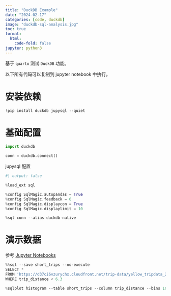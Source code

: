 ```yaml
---
title: "DuckDB Example"
date: "2024-02-17"
categories: [code, duckdb]
image: "duckdb-sql-analysis.jpg"
toc: true
format:
  html:
    code-fold: false
jupyter: python3
---
```


基于 `quarto` 测试 `DuckDB` 功能。

以下所有代码可以复制到 jupyter notebook 中执行。

# 安装依赖

```python
!pip install duckdb jupysql --quiet
```

# 基础配置

```python
import duckdb

conn = duckdb.connect()
```

jupysql 配置

```python
#| output: false

%load_ext sql

%config SqlMagic.autopandas = True
%config SqlMagic.feedback = 0
%config SqlMagic.displaycon = True
%config SqlMagic.displaylimit = 10

%sql conn --alias duckdb-native
```

# 演示数据

参考 [Jupyter Notebooks](https://duckdb.org/docs/guides/python/jupyter)

```python

%%sql --save short_trips --no-execute
SELECT *
FROM 'https://d37ci6vzurychx.cloudfront.net/trip-data/yellow_tripdata_2021-01.parquet'
WHERE trip_distance < 6.3

```

```python
%sqlplot histogram --table short_trips --column trip_distance --bins 10 --with short_trips
```
